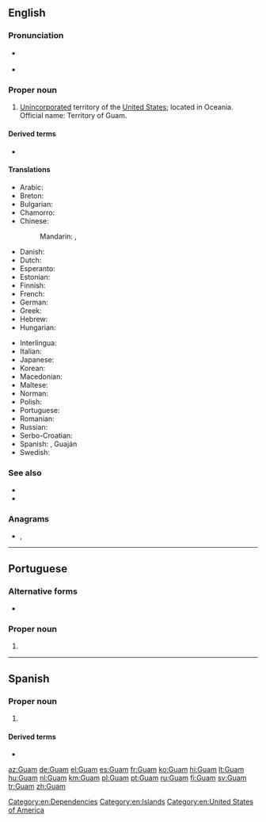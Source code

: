 {{also|GUAM}}
==English==
{{wikipedia}}

===Pronunciation===
* {{a|UK|US}} {{IPA|/ɡwɑm/|lang=en}}
* {{audio|en-us-Guam.ogg|Audio (US)|lang=en}}

===Proper noun===
{{en-proper noun}}

# [[unincorporated|Unincorporated]] territory of the [[United States]]; located in Oceania. Official name: Territory of Guam.

====Derived terms====
* {{l|en|Guamanian}}

====Translations====
{{trans-top|Territory of Guam}}
* Arabic: {{t|ar|غْوَام|m}}
* Breton: {{t|br|Guam}}
* Bulgarian: {{t|bg|Гуам}}
* Chamorro: {{t|ch|Guåhån}}
* Chinese:
*: Mandarin: {{t+|cmn|關島|sc=Hani}}, {{t+|cmn|关岛|tr=Guān dǎo|sc=Hani}}
* Danish: {{t|da|Guam}}
* Dutch: {{t+|nl|Guam}}
* Esperanto: {{t|eo|Gvamo}}
* Estonian: {{t|et|Guam}}
* Finnish: {{t+|fi|Guam}}
* French: {{t+|fr|Guam}}
* German: {{t+|de|Guam}}
* Greek: {{t|el|Γκουάμ|n}}
* Hebrew: {{t|he|גואם}}
* Hungarian: {{t+|hu|Guam}}
{{trans-mid}}
* Interlingua: {{t|ia|Guam}}
* Italian: {{t|it|Guam}}
* Japanese: {{t|ja|グアム|tr=Guamu}}
* Korean: {{t|ko|괌|tr=Gwam}}
* Macedonian: {{t|mk|Гуам|m}}
* Maltese: {{t|mt|Gwam}}
* Norman: {{t|nrf|Guam}}
* Polish: {{t+|pl|Guam}}
* Portuguese: {{t+|pt|Guam|f}}
* Romanian: {{t|ro|Guam|n}}
* Russian: {{t|ru|Гуа́м|m}}
* Serbo-Croatian: {{t|sh|Gvam|m}}
* Spanish: {{t+|es|Guam}}, Guaján
* Swedish: {{t+|sv|Guam}}
{{trans-bottom}}

===See also===
* {{l|en|Hagåtña}}
* {{l|en|Appendix:Countries of the world|Countries of the world}}

===Anagrams===
* {{l|en|gaum}}, {{l|en|MUGA}}

[[Category:en:Dependencies]]
[[Category:en:Islands]]
[[Category:en:United States of America]]

----

==Portuguese==

===Alternative forms===
* {{l|pt|Guame}} {{qualifier|rare}}

===Proper noun===
{{pt-proper noun|f}}

# {{place|pt|island/and/unincorporated territory|of|c/United States|in|ocean/the Pacific Ocean|t1=Guam}}

----

==Spanish==
{{wikipedia|lang=es}}

===Proper noun===
{{es-proper noun}}

# {{l|en|Guam}}

====Derived terms====
* {{l|es|guameño}}

[[az:Guam]]
[[de:Guam]]
[[el:Guam]]
[[es:Guam]]
[[fr:Guam]]
[[ko:Guam]]
[[hi:Guam]]
[[lt:Guam]]
[[hu:Guam]]
[[nl:Guam]]
[[km:Guam]]
[[pl:Guam]]
[[pt:Guam]]
[[ru:Guam]]
[[fi:Guam]]
[[sv:Guam]]
[[tr:Guam]]
[[zh:Guam]]